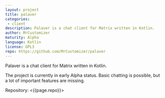 ```yaml
---
layout: project
title: palaver
categories: 
 - client
description: Palaver is a chat client for Matrix written in Kotlin.
author: MrCustomizer
maturity: Alpha
language: Kotlin
license: GPL3
repo: https://github.com/MrCustomizer/palaver
---
```


Palaver is a chat client for Matrix written in Kotlin.

The project is currently in early Alpha status. Basic chatting is possible, but a lot of important features are missing.

Repository: <{{page.repo}}>
